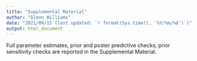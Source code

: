 ```yaml
---
title: "Supplemental Material"
author: "Glenn Williams"
date: "2021/09/15 (last updated: `r format(Sys.time(), '%Y/%m/%d')`)"
output: html_document
---
```


Full parameter estimates, prior and poster predictive checks, prior sensitivity checks are reported in the Supplemental Material.